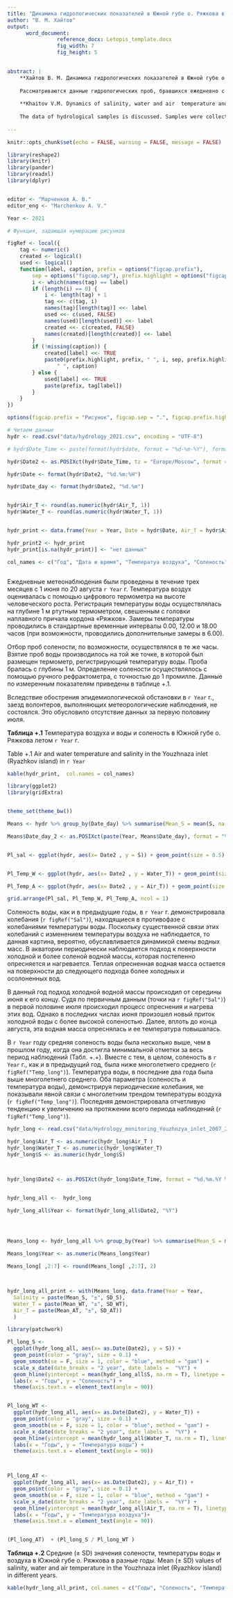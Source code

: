 ```yaml
---
title: "Динамика гидрологических показателей в Южной губе о. Ряжкова в летние месяцы 2021 года."
author: "В. М. Хайтов"
output: 
      word_document:
                reference_docx: Letopis_template.docx
                fig_width: 7
                fig_height: 5

 
abstract: |
    **Хайтов В. М. Динамика гидрологических показателей в Южной губе о. Ряжкова в летние месяцы 2021 года** // Марченков А. В. (ред.) Летопись природы Кадалакшского заповедника за 2021 год (ежегодный отчет). Кандалакша. Т.1 (Летопись природы Кандалакшского заповедника, кн. ++)
    
    Рассматриваются данные гидрологических проб, бравшихся ежедневно с 01.06.21 по 20.08.21
    
    **Khaitov V.M. Dynamics of salinity, water and air  temperature and wind characteristics in the Youzhnaya inlet (Ryazhkov island)** // Marchenkov A.V. (ed.)  The Chronicle of Nature by the Kandalaksha Reserve for 2021 (Annual report).  Kandalaksha. V.1. (The Chronicle of Nature by the Kandalaksha Reserve, Book N ++)
    
    The data of hydrological samples is discussed. Samples were collected during most summer months.
      
---
```


```r
knitr::opts_chunk$set(echo = FALSE, warning = FALSE, message = FALSE)

library(reshape2)
library(knitr)
library(pander)
library(readxl)
library(dplyr)


editor <- "Марченков А. В."
editor_eng <- "Marchenkov A. V."

Year <- 2021

# Функция, задающая нумерацию рисунков

figRef <- local({
    tag <- numeric()
    created <- logical()
    used <- logical()
    function(label, caption, prefix = options("figcap.prefix"), 
        sep = options("figcap.sep"), prefix.highlight = options("figcap.prefix.highlight")) {
        i <- which(names(tag) == label)
        if (length(i) == 0) {
            i <- length(tag) + 1
            tag <<- c(tag, i)
            names(tag)[length(tag)] <<- label
            used <<- c(used, FALSE)
            names(used)[length(used)] <<- label
            created <<- c(created, FALSE)
            names(created)[length(created)] <<- label
        }
        if (!missing(caption)) {
            created[label] <<- TRUE
            paste0(prefix.highlight, prefix, " ", i, sep, prefix.highlight, 
                " ", caption)
        } else {
            used[label] <<- TRUE
            paste(prefix, tag[label])
        }
    }
})

options(figcap.prefix = "Рисунок", figcap.sep = ".", figcap.prefix.highlight = "**")

```



```r
# Читаем данные
hydr <- read.csv("data/hydrology_2021.csv", encoding = "UTF-8")

# hydr$Date_Time <- paste(format(hydr$date, format = "%d-%m-%Y"), format(hydr$time, format = "%H"))

hydr$Date2 <- as.POSIXct(hydr$Date_Time, tz = "Europe/Moscow", format = "%d.%m.%Y %H")

hydr$Date <- format(hydr$Date2, "%d.%m:%H")

hydr$Date_day <- format(hydr$Date2, "%d.%m")


hydr$Air_T <- round(as.numeric(hydr$Air_T, 1))
hydr$Water_T <- round(as.numeric(hydr$Water_T, 1))


hydr_print <- data.frame(Year = Year, Date = hydr$Date, Air_T = hydr$Air_T, Salinity = hydr$S, Water_T = hydr$Water_T)

hydr_print2 <- hydr_print
hydr_print[is.na(hydr_print)] <- "нет данных"

col_names <- c("Год", "Дата и время", "Температуа воздуха", "Соленость", "Температуа воды")



```


Ежедневные метеонаблюдения были проведены в течение трех месяцев с 1 июня  по 20 августа `r Year` г. Температура воздух оценивалась с помощью цифрового термометра на высоте человеческого роста. Регистрация температуры воды осуществлялась на глубине 1 м ртутным термометром, свешенным с головки наплавного причала кордона «Ряжков». Замеры температуры проводились в стандартные временные интервалы 0.00, 12.00 и 18.00 часов (при возможности, проводились дополнительные замеры в 6.00).


Отбор проб солености, по возможности, осуществлялся в те же часы. Взятие проб воды производилось на той же точке, в которой был размещен термометр, регистрирующий температуру воды. Проба бралась с глубины 1 м. Определение солености осуществлялось с помощью ручного рефрактометра, с точностью до 1 промилле. Данные по измеренным показателям приведены в таблице +.1. 

Вследствие обострения эпидемиологической обстановки в `r Year` г., заезд волонтеров, выполняющих метеорологические наблюдения, не состоялся. Это обусловило отсутствие данных за первую половину июля.  


**Таблица +.1**  Температура воздуха и воды и соленость в Южной губе о. Ряжкова  летом `r Year` г.   

Table +.1 Air and water temperature and salinity in the Youzhnaza inlet (Ryazhkov island) in `r Year`


```r

kable(hydr_print,  col.names = col_names)

```




```r

library(ggplot2)
library(gridExtra)


theme_set(theme_bw())

Means <- hydr %>% group_by(Date_day) %>% summarise(Mean_S = mean(S, na.rm = T), Mean_WT = mean(Water_T, na.rm = T), Mean_AT = mean(Air_T, na.rm = T)) 

Means$Date_day_2 <- as.POSIXct(paste(Year, Means$Date_day), format = "%Y %d-%m" )


Pl_sal <- ggplot(hydr, aes(x= Date2 , y = S)) + geom_point(size = 0.5) + geom_line(data = Means, aes(x = Date_day_2,  y = Mean_S), color = "gray") + xlab("") + ylab("Соленость") + geom_smooth(se = F, size = 1, color = "blue", method = "gam") 


Pl_Temp_W <- ggplot(hydr, aes(x= Date2 , y = Water_T)) + geom_point(size = 0.5) + geom_line(data = Means, aes(x = Date_day_2,  y = Mean_WT), color = "gray")  + geom_smooth(se = F, size = 1, color = "blue",  method = "gam") + xlab("") + ylab("Температура воды")

Pl_Temp_A <- ggplot(hydr, aes(x= Date2 , y = Air_T)) + geom_point(size = 0.5) + geom_line(data = Means, aes(x = Date_day_2,  y = Mean_AT), color = "gray")  + geom_smooth(se = F, size = 1, color = "blue", method = "gam") + xlab("Даты") + ylab("Температура воздуха")

grid.arrange(Pl_sal, Pl_Temp_W, Pl_Temp_A, ncol = 1)

```







Соленость воды, как и в предыдущие годы, в `r Year` г. демонстрировала колебания (`r figRef("Sal")`), находящиеся в противофазе с колебаниями температуры воды. Поскольку существенной связи этих колебаний с изменением температуры воздуха не наблюдается, то данная картина, вероятно, обуславливается динамикой смены водных масс. В акватории периодически наблюдается подход к поверхности холодной и более соленой водной массы, которая постепенно опресняется и нагревается. Теплая опресненная водная масса остается на поверхности до следующего подхода более холодных и осолоненных вод. 


В данный год подход холодной водной массы происходил от середины июня к его концу. Судя по первичным данным (точки на `r figRef("Sal")`) в первой половине июля  происходил процесс опреснения и нагрева этих вод. Однако в последних числах июня произошел новый  приток холодной воды с более высокой соленостью. Далее, вплоть до конца августа, эта водная масса опреснялась и ее температура повышалась. 



В `r Year` году средняя соленость воды была несколько выше, чем в прошлом году, когда она достигла минимальной отметки за весь период наблюдений (Табл. +.+). Вместе с тем, в целом, соленость в `r Year` г., как и в предыдущий год, была ниже многолетнего среднего (`r figRef("Temp_long")`). Температура воды, в последние два года была выше многолетнего среднего. Оба параметра (соленость и температура воды), демонстрируя периодические колебания, не показывали явной связи с многолетним трендом температуры воздуха (`r figRef("Temp_long")`). Последняя демонстрировала отчетливую тенденцию к увеличению на протяжении всего периода наблюдений (`r figRef("Temp_long")`). 



```r
hydr_long <- read.csv("data/Hydrology_monitoring_Youzhnzya_inlet_2007_2021.csv")

hydr_long$Air_T <- as.numeric(hydr_long$Air_T )
hydr_long$Water_T <- as.numeric(hydr_long$Water_T)
hydr_long$S <- as.numeric(hydr_long$S)



hydr_long$Date2 <- as.POSIXct(hydr_long$Date_Time, format = "%d.%m.%Y %H", tz = "Europe/Moscow")


hydr_long_all <-  hydr_long

hydr_long_all$Year <- format(hydr_long_all$Date2, "%Y")




Means_long <- hydr_long_all %>% group_by(Year) %>% summarise(Mean_S = mean(S, na.rm = T), SD_S = sd(S, na.rm = T), Mean_WT = mean(Water_T, na.rm = T), SD_WT = sd(Water_T, na.rm = T), Mean_AT = mean(Air_T, na.rm = T), SD_AT = sd(Air_T, na.rm = T))

Means_long$Year <- as.numeric(Means_long$Year)

Means_long[ ,2:7] <- round(Means_long[ ,2:7], 2)



hydr_long_all_print <- with(Means_long, data.frame(Year = Year,
  Salinity = paste(Mean_S, "±", SD_S),
  Water_T = paste(Mean_WT, "±", SD_WT),
  Air_T = paste(Mean_AT, "±", SD_AT))
  )

```






```r

library(patchwork)

Pl_long_S <- 
  ggplot(hydr_long_all, aes(x= as.Date(Date2), y = S)) + 
  geom_point(color = "gray", size = 0.1) + 
  geom_smooth(se = F, size = 1, color = "blue", method = "gam") +
  scale_x_date(date_breaks = "2 year", date_labels =  "%Y") + 
  geom_hline(yintercept = mean(hydr_long_all$S, na.rm = T), linetype = 2, size = 1) +
  labs(x = "Годы", y = "Соленость") +
  theme(axis.text.x = element_text(angle = 90))


Pl_long_WT <- 
  ggplot(hydr_long_all, aes(x= as.Date(Date2), y = Water_T)) + 
  geom_point(color = "gray", size = 0.1) + 
  geom_smooth(se = F, size = 1, color = "blue", method = "gam") +
  scale_x_date(date_breaks = "2 year", date_labels =  "%Y") + 
  geom_hline(yintercept = mean(hydr_long_all$Water_T, na.rm = T), linetype = 2, size = 1)+
  labs(x = "Годы", y = "Температура воды") +
  theme(axis.text.x = element_text(angle = 90))



Pl_long_AT <- 
  ggplot(hydr_long_all, aes(x= as.Date(Date2), y = Air_T)) + 
  geom_point(color = "gray", size = 0.1) + 
  geom_smooth(se = F, size = 1, color = "blue", method = "gam") +
  scale_x_date(date_breaks = "2 year", date_labels =  "%Y") + 
  geom_hline(yintercept = mean(hydr_long_all$Air_T, na.rm = T), linetype = 2, size = 1)+
  labs(x = "Годы", y = "Температура воздуха")+
  theme(axis.text.x = element_text(angle = 90))


(Pl_long_AT)  + (Pl_long_S / Pl_long_WT ) 


```





**Таблица +.2**  Средние (± SD) значения солености, температуры воды и воздуха в Южной губе о. Ряжкова  в разные годы. Mean (± SD) values of salinity, water and air temperature in the Youzhnaza inlet (Ryazhkov island) in different years.

```r
kable(hydr_long_all_print, col.names = c("Годы", "Соленость", "Температура воды", "Температура воздуха"), align = "lccc" )
```




